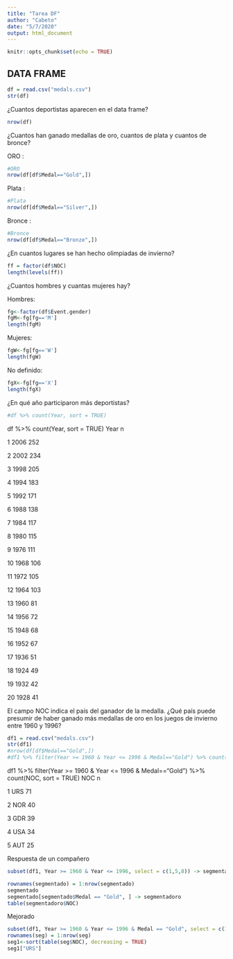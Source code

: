 ```yaml
---
title: "Tarea DF"
author: "Cabeto"
date: "5/7/2020"
output: html_document
---
```


```r
knitr::opts_chunk$set(echo = TRUE)
```

## DATA FRAME
```r
df = read.csv("medals.csv")
str(df)
```

¿Cuantos deportistas aparecen en el data frame?
```r
nrow(df)
```

¿Cuantos han ganado medallas de oro, cuantos de plata y cuantos de bronce?

ORO :
```r
#ORO
nrow(df[df$Medal=="Gold",])

```

Plata :
```r
#Plata
nrow(df[df$Medal=="Silver",])
```

Bronce :
```r
#Bronce
nrow(df[df$Medal=="Bronze",])
```
¿En cuantos lugares se han hecho olimpiadas de invierno?

```r
ff = factor(df$NOC)
length(levels(ff))
```


¿Cuantos hombres y cuantas mujeres hay?

Hombres:
```r
fg<-factor(df$Event.gender)
fgM<-fg[fg=='M']
length(fgM)
```

Mujeres:
```r
fgW<-fg[fg=='W']
length(fgW)
```


No definido:
```r
fgX<-fg[fg=='X']
length(fgX)
```
¿En qué año participaron más deportistas?

```r
#df %>% count(Year, sort = TRUE)
```
df %>% count(Year, sort = TRUE)
   Year   n
   
1  2006 252

2  2002 234

3  1998 205

4  1994 183

5  1992 171

6  1988 138

7  1984 117

8  1980 115

9  1976 111

10 1968 106

11 1972 105

12 1964 103

13 1960  81

14 1956  72

15 1948  68

16 1952  67

17 1936  51

18 1924  49

19 1932  42

20 1928  41


El campo NOC indica el país del ganador de la medalla. ¿Qué país puede presumir de haber ganado más medallas de oro en los juegos de invierno entre 1960 y 1996?

```r
df1 = read.csv("medals.csv")
str(df1)
#nrow(df[df$Medal=="Gold",])
#df1 %>% filter(Year >= 1960 & Year <= 1996 & Medal=="Gold") %>% count(NOC, sort = TRUE)
```

df1 %>% filter(Year >= 1960 & Year <= 1996 & Medal=="Gold") %>% count(NOC, sort = TRUE)
   NOC  n
   
1  URS 71

2  NOR 40

3  GDR 39

4  USA 34

5  AUT 25

Respuesta de un compañero

```r
subset(df1, Year >= 1960 & Year <= 1996, select = c(1,5,8)) -> segmentado

rownames(segmentado) = 1:nrow(segmentado)
segmentado
segmentado[segmentado$Medal == "Gold", ] -> segmentadoro
table(segmentadoro$NOC)
```

Mejorado

```r
subset(df1, Year >= 1960 & Year <= 1996 & Medal == "Gold", select = c(1,5,8)) -> seg
rownames(seg) = 1:nrow(seg)
seg1<-sort(table(seg$NOC), decreasing = TRUE)
seg1["URS"]
```

